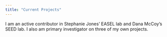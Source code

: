 ```yaml
---
title: "Current Projects"
---
```



I am an active contributor in Stephanie Jones' EASEL lab and Dana McCoy's SEED lab. I also am primary investigator on three of my own projects. 


